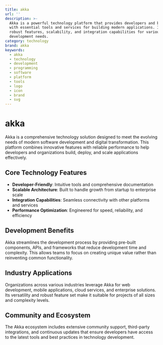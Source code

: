 ```yaml
---
title: akka
url: ''
description: >-
  Akka is a powerful technology platform that provides developers and businesses
  with essential tools and services for building modern applications. It offers
  robust features, scalability, and integration capabilities for various
  development needs.
category: technology
brand: akka
keywords:
  - akka
  - technology
  - development
  - programming
  - software
  - platform
  - tools
  - logo
  - icon
  - brand
  - svg
---
```


# akka

Akka is a comprehensive technology solution designed to meet the evolving needs of modern software development and digital transformation. This platform combines innovative features with reliable performance to help developers and organizations build, deploy, and scale applications effectively.

## Core Technology Features

- **Developer-Friendly**: Intuitive tools and comprehensive documentation
- **Scalable Architecture**: Built to handle growth from startup to enterprise scale
- **Integration Capabilities**: Seamless connectivity with other platforms and services
- **Performance Optimization**: Engineered for speed, reliability, and efficiency

## Development Benefits

Akka streamlines the development process by providing pre-built components, APIs, and frameworks that reduce development time and complexity. This allows teams to focus on creating unique value rather than reinventing common functionality.

## Industry Applications

Organizations across various industries leverage Akka for web development, mobile applications, cloud services, and enterprise solutions. Its versatility and robust feature set make it suitable for projects of all sizes and complexity levels.

## Community and Ecosystem

The Akka ecosystem includes extensive community support, third-party integrations, and continuous updates that ensure developers have access to the latest tools and best practices in technology development.
